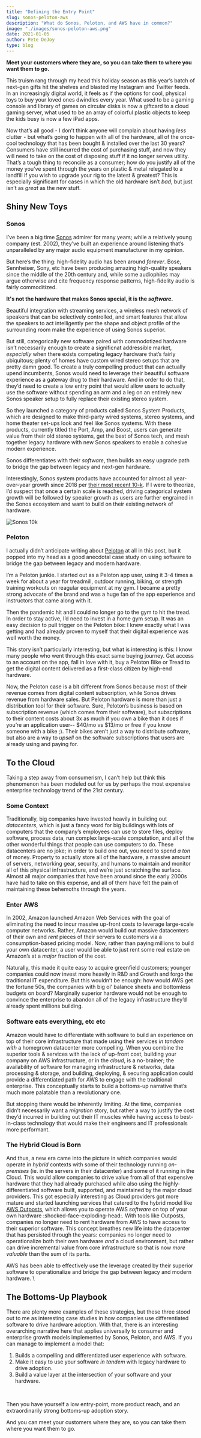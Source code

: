 ```yaml
---
title: "Defining the Entry Point"
slug: sonos-peloton-aws
description: "What do Sonos, Peloton, and AWS have in common?"
image: "./images/sonos-peloton-aws.png"
date: 2021-01-05
author: Pete DeJoy
type: blog
---
```



**Meet your customers where they are, so you can take them to where you want them to go.**

This truism rang through my head this holiday season as this year’s batch of next-gen gifts hit the shelves and blasted my Instagram and Twitter feeds. In an increasingly digital world, it feels as if the options for cool, physical toys to buy your loved ones dwindles every year. What used to be a gaming console and library of games on circular disks is now a giftcard to a cloud gaming server, what used to be an array of colorful plastic objects to keep the kids busy is now a few iPad apps.

Now that’s all good - I don’t think anyone will complain about having _less_ clutter - but what’s going to happen with all of the hardware, all of the once-cool technology that has been bought & installed over the last 30 years? Consumers have still incurred the cost of purchasing stuff, and now they will need to take on the cost of disposing stuff if it no longer serves utility. That’s a tough thing to reconcile as a consumer; how do you justify all of the money you’ve spent through the years on plastic & metal relegated to a landfill if you wish to upgrade your rig to the latest & greatest? This is especially significant for cases in which the old hardware isn’t _bad_, but just isn’t as _great_ as the new stuff.

## Shiny New Toys

### Sonos

I’ve been a big time [Sonos](https://sonos.com) admirer for many years; while a relatively young company (est. 2002), they’ve built an experience around listening that’s unparalleled by any major audio equipment manufacturer in my opinion.

But here’s the thing: high-fidelity audio has been around _forever_. Bose, Sennheiser, Sony, etc have been producing amazing high-quality speakers since the middle of the 20th century and, while some audiophiles may argue otherwise and cite frequency response patterns, high-fidelity audio is fairly commoditized.

**It's not the hardware that makes Sonos special, it is the _software_.**

Beautiful integration with streaming services, a wireless mesh network of speakers that can be selectively controlled, and smart features that allow the speakers to act intelligently per the shape and object profile of the surrounding room make the experience of using Sonos superior.

But still, categorically new software paired with commodotized hardware isn’t necessarily enough to create a significnat addressible market, _especially_ when there exists competing legacy hardware that’s fairly ubiquitous; plenty of homes have custom wired stereo setups that are pretty damn good. To create a truly compelling product that can actually upend incumbents, Sonos would need to leverage their beautiful software experience as a gateway drug to their hardware. And in order to do that, they’d need to create a low entry point that would allow users to actually use the software without spending an arm and a leg on an entirely new Sonos speaker setup to fully replace their existing stereo system.

So they launched a category of products called Sonos System Products, which are designed to make third-party wired systems, stereo systems, and home theater set-ups look and feel like Sonos systems. With these products, currently titled the Port, Amp, and Boost, users can generate value from their old stereo systems, get the best of Sonos tech, and mesh together legacy hardware with new Sonos speakers to enable a cohesive modern experience.

Sonos differentiates with their _software_, then builds an easy upgrade path to bridge the gap between legacy and next-gen hardware.

Interestingly, Sonos system products have accounted for almost all year-over-year growth since 2018 per [their most recent 10-k](https://s22.q4cdn.com/672173472/files/doc_financials/2020/q4/Sonos-10-K.pdf). If I were to theorize, I’d suspect that once a certain scale is reached, driving categorical system growth will be followed by speaker growth as users are further engrained in the Sonos ecosystem and want to build on their existing network of hardware.


<img src={sonos10k} alt="Sonos 10k" className="row" />


### Peloton

I actually didn’t anticipate writing about [Peloton](https://peloton.com) at all in this post, but it popped into my head as a good anecdotal case study on using software to bridge the gap between legacy and modern hardware.

I’m a Peloton junkie. I started out as a Peloton app user, using it 3-4 times a week for about a year for treadmill, outdoor running, biking, or strength training workouts on reagular equipment at my gym. I became a pretty strong advocate of the brand and was a huge fan of the app experience and instructors that came along with it.

Then the pandemic hit and I could no longer go to the gym to hit the tread. In order to stay active, I’d need to invest in a home gym setup. It was an easy decision to pull trigger on the Peloton bike: I knew exactly what I was getting and had already proven to myself that their digital experience was well worth the money.

This story isn’t particularly interesting, but what is interesting is this: I know many people who went through this exact same buying journey. Get access to an account on the app, fall in love with it, buy a Peloton Bike or Tread to get the digital content delivered as a first-class citizen by high-end hardware.

Now, the Peloton case is a bit different from Sonos because most of their revenue comes from digital content subscription, while Sonos drives revenue from hardware sales. But Peloton hardware is more than just a distribution tool for their software. Sure, Peloton’s business is based on subscription revenue (which comes from their software), but subscriptions to their content costs about 3x as much if you own a bike than it does if you’re an application user-- $40/mo vs $13/mo or free if you know someone with a bike ;). Their bikes aren’t just a way to distribute software, but also are a way to _upsell_ on the software subscriptions that users are already using and paying for.

## To the Cloud

Taking a step away from consumerism, I can’t help but think this phenomenon has been modeled out for us by perhaps the most expensive enterprise technology trend of the 21st century.

### Some Context

Traditionally, big companies have invested heavily in building out _datacenters_, which is just a fancy word for big buildings with lots of computers that the company’s employees can use to store files, deploy software, process data, run complex large-scale computation, and all of the other wonderful things that people can use computers to do. These datacenters are no joke; in order to build one out, you need to spend _a ton_ of money. Property to actually store all of the hardware, a massive amount of servers, networking gear, security, and humans to maintain and monitor all of this physical infrastructure, and we’re just scratching the surface. Almost all major companies that have been around since the early 2000s have had to take on this expense, and all of them have felt the pain of maintaining these behemoths through the years.

### Enter AWS

In 2002, Amazon launched Amazon Web Services with the goal of eliminating the need to incur massive up-front costs to leverage large-scale computer networks. Rather, Amazon would build out massive datacenters of their own and _rent_ pieces of their servers to customers via a consumption-based pricing model. Now, rather than paying millions to build your own datacenter, a user would be able to just rent some real estate on Amazon’s at a _major_ fraction of the cost.

Naturally, this made it quite easy to acquire greenfield customers; younger companies could now invest more heavily in R&D and Growth and forgo the traditional IT expenditure. But this wouldn’t be enough: how would AWS get the fortune 50s, the companies with big ol’ balance sheets and bottomless budgets on board? Marginally superior hardware would not be enough to convince the enterprise to abandon all of the legacy infrastructure they’d already spent millions building.

### Software eats everything, etc etc

Amazon would have to differentiate with software to build an experience on top of their core infrastructure that made using their services _in tandem with_ a homegrown datacenter more compelling. When you combine the superior tools & services with the lack of up-front cost, building your company on AWS infrastructure, or in the _cloud_, is a no-brainer; the availability of software for managing infrastructure & networks, data processing & storage, and building, deploying, & securing application could provide a differentiated path for AWS to engage with the traditional enterprise. This conceptually starts to build a bottoms-up narrative that’s much more palatable than a revolutionary one.

But stopping there would be inherently limiting. At the time, companies didn’t necessarily want a _migration_ story, but rather a way to justify the cost they’d incurred in building out their IT muscles while having access to best-in-class technology that would make their engineers and IT professionals more performant.

### The Hybrid Cloud is Born

And thus, a new era came into the picture in which companies would operate in _hybrid_ contexts with some of their technology running _on-premises_ (ie. in the servers in their datacenter) and some of it running in the Cloud. This would allow companies to drive value from all of that expensive hardware that they had already purchased while also using the highly-differentiated software built, supported, and maintained by the major cloud providers. This got especially interesting as Cloud providers got more mature and started launching services that catered to the hybrid model like [AWS Outposts](https://aws.amazon.com/outposts/), which allows you to operate AWS _software_ on top of your own hardware :shocked-face-exploding-head:. With tools like Outposts, companies no longer need to rent hardware from AWS to have access to their superior software. This concept breathes new life into the datacenter that has persisted through the years: companies no longer need to operationalize both their own hardware _and_ a cloud environment, but rather can drive incremental value from core infrastructure so that is now _more valuable_ than the sum of its parts.

AWS has been able to effectively use the leverage created by their superior software to operationalize and bridge the gap between legacy and modern hardware. \


## The Bottoms-Up Playbook

There are plenty more examples of these strategies, but these three stood out to me as interesting case studies in how companies use differentiated software to drive hardware adoption. With that, there is an interesting overarching narrative here that applies universally to consumer and enterprise growth models implemented by Sonos, Peloton, and AWS. If you can manage to implement a model that:

1. Builds a compelling and differentiated user experience with software.
2. Make it easy to use your software _in tandem_ with legacy hardware to drive adoption.
3. Build a value layer at the intersection of your software and your hardware.

<br/>

Then you have yourself a low entry-point, more product reach, and an extraordinarily strong bottoms-up adoption story.

And you can meet your customers where they are, so you can take them where you want them to go.
